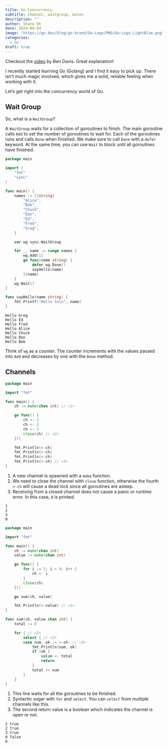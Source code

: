```yaml
---
title: Go Concurrency
subtitle: Channel, waitgroup, mutex
description: ""
author: Shane Oh
date: 2024-09-04
image: "https://go.dev/blog/go-brand/Go-Logo/PNG/Go-Logo_LightBlue.png"
categories:
  - Go
draft: true
---
```


Checkout the [video](https://youtu.be/5Z8skvm4g64?si=RdiUHiuJ3Q9OQMai) by Ben Davis. Great explanation!

I recently started learning Go (Golang) and I find it easy to pick up.
There isn't much magic involved, which gives me a solid, reliable feeling
when working with it.

Let's get right into the concurrency world of Go.

## Wait Group

So, what is a `WaitGroup`?

A `WaitGroup` waits for a collection of goroutines to finish.
The main goroutine calls `Add` to set the number of goroutines to wait for.
Each of the goroutines runs and calls `Done` when finished.
We make sure to call `Done` with a `defer` keyword.
At the same time, you can use `Wait` to block until all goroutines have finished.

```.go
package main

import (
	"fmt"
	"sync"
)

func main() {
	names := []string{
		"Alice",
		"Bob",
		"Chuck",
		"Dan",
		"Ed",
		"Fred",
		"Greg",
	}

	var wg sync.WaitGroup

	for _, name := range names {
		wg.Add(1)
		go func(name string) {
			defer wg.Done()
			sayHello(name)
		}(name)
	}
	wg.Wait()
}

func sayHello(name string) {
	fmt.Printf("Hello %v\n", name)
}
```
```
Hello Greg
Hello Ed
Hello Fred
Hello Alice
Hello Chuck
Hello Dan
Hello Bob
```
::: {.callout-note}
Think of `wg` as a counter. The counter increments with the values passed into `Add` and decreases by one with the `Done` method.
:::

## Channels

```.go
package main

import "fmt"

func main() {
	ch := make(chan int) // <1>

	go func() {
		ch <- 1
		ch <- 2
		ch <- 3
		close(ch) // <2>
	}()

	fmt.Println(<-ch)
	fmt.Println(<-ch)
	fmt.Println(<-ch)
	fmt.Println(<-ch) // <3>
}
```
1. A new channel is spawned with a `make` function.
2. We need to close the channel with `close` function,
otherwise the fourth `<-ch` will cause a dead lock since all goroutines are asleep.
3. Receiving from a closed channel does not cause a panic or runtime error. In this case, `0` is printed.

```
1
2
3
0
```

```.go
package main

import "fmt"

func main() {
	ch := make(chan int)
	value := make(chan int)

	go func() {
		for i := 1; i < 4; i++ {
			ch <- i
		}
		close(ch)
	}()

	go sum(ch, value)

	fmt.Println(<-value) // <1>
}

func sum(ch, value chan int) {
	total := 0

	for { // <2>
		select { // <2>
		case num, ok := <-ch: // <3>
			fmt.Println(num, ok)
			if !ok {
				value <- total
				return
			}
			total += num
		}
	}
}
```
1. This line waits for all the goroutines to be finished.
2. Syntactic sugar with `for` and `select`. You can `select` from multiple channels like this.
3. The second return value is a boolean which indicates the channel is open or not.

```
1 true
2 true
3 true
0 false
6
```
